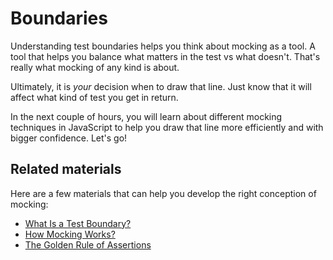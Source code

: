 # Boundaries

<EpicVideo url="https://www.epicweb.dev/workshops/mocking-techniques-in-vitest/boundaries/recap-of-boundaries" />

Understanding test boundaries helps you think about mocking as a tool. A tool that helps you balance what matters in the test vs what doesn't. That's really what mocking of any kind is about.

Ultimately, it is _your_ decision when to draw that line. Just know that it will affect what kind of test you get in return.

In the next couple of hours, you will learn about different mocking techniques in JavaScript to help you draw that line more efficiently and with bigger confidence. Let's go!

## Related materials

Here are a few materials that can help you develop the right conception of mocking:

- [What Is a Test Boundary?](https://www.epicweb.dev/what-is-a-test-boundary)
- [How Mocking Works?](https://howmocking.works/)
- [The Golden Rule of Assertions](https://www.epicweb.dev/the-golden-rule-of-assertions)
